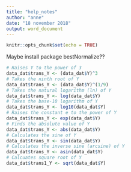 ```yaml
---
title: "help_notes"
author: "anne"
date: "18 november 2018"
output: word_document
---
```


```r
knitr::opts_chunk$set(echo = TRUE)
```


Maybe install package bestNormalize??

```r
# Raises Y to the power of 3
data_dat$trans_Y <- (data_dat$Y)^3      
# Takes the ninth root of Y
data_dat$trans_Y <- (data_dat$Y)^(1/9)  
# Takes the natural logarithm (ln) of Y
data_dat$trans_Y <- log(data_dat$Y)     
# Takes the base-10 logarithm of Y
data_dat$trans_Y <- log10(data_dat$Y)   
# Raises the constant e to the power of Y
data_dat$trans_Y <- exp(data_dat$Y)     
# Finds the absolute value of Y
data_dat$trans_Y <- abs(data_dat$Y)    
# Calculates the sine of Y
data_dat$trans_Y <- sin(data_dat$Y)    
# Calculates the inverse sine (arcsine) of Y
data_dat$trans_Y <- asin(data_dat$Y)   
# Calcuates square root of Y
data_dat$trans1_Y <- sqrt(data_dat$Y)
```



